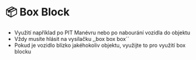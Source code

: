 # 📦 Box Block

- Využití například po PIT Manévru nebo po nabourání vozidla do objektu
- Vždy musíte hlásit na vysílačku ,,box box box´´
- Pokud je vozidlo blízko jakéhokoliv objektu, využijte to pro využití box blocku
